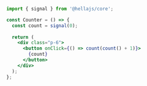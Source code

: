 ```jsx
import { signal } from '@hellajs/core';

const Counter = () => {
  const count = signal(0);
  
  return (
    <div class="p-6">
      <button onClick={() => count(count() + 1)}>
        {count}
      </button>
    </div>
  );
};

```